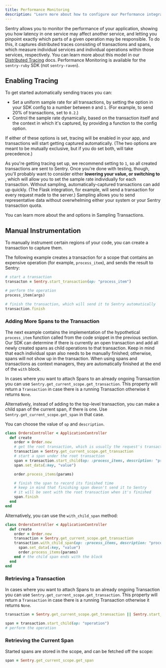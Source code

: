 ```yaml
---
title: Performance Monitoring
description: "Learn more about how to configure our Performance integrations to get the best experience out of it."
---
```


Sentry allows you to monitor the performance of your application, showing you how latency in one service may affect another service, and letting you pinpoint exactly which parts of a given operation may be responsible. To do this, it captures distributed traces consisting of transactions and spans, which measure individual services and individual operations within those services, respectively. You can learn more about this model in our [Distributed Tracing](/product/performance/distributed-tracing/) docs. Performance Monitoring is available for the `sentry-ruby` SDK (not `sentry-raven`).

## Enabling Tracing

To get started automatically sending traces you can:

- Set a uniform sample rate for all transactions, by setting the <PlatformIdentifier name="traces-sample-rate" /> option in your SDK config to a number between `0` and `1`. (For example, to send 20% of transactions, set <PlatformIdentifier name="traces-sample-rate" /> to `0.2`.)
- Control the sample rate dynamically, based on the transaction itself and the context in which it's captured, by providing a function to the <PlatformIdentifier name="traces-sampler" /> config option.

<PlatformContent includePath="performance/enable-tracing" />

If either of these options is set, tracing will be enabled in your app, and transactions will start getting captured automatically. (The two options are meant to be mutually exclusive, but if you do set both, <PlatformIdentifier name="traces-sampler" /> will take precedence.)

As you're getting tracing set up, we recommend setting <PlatformIdentifier name="traces-sample-rate" /> to `1`, so all created transactions are sent to Sentry. Once you're done with testing, though, you'll probably want to consider either **lowering your <PlatformIdentifier name="traces-sample-rate" /> value, or switching to <PlatformIdentifier name="traces-sampler" />**, which will allow you to set the sample rate individually for each transaction. Without sampling, automatically-captured transactions can add up quickly. (The Flask integration, for example, will send a transaction for every request made to the server.) Sampling allows you to send representative data without overwhelming either your system or your Sentry transaction quota.

You can learn more about the <PlatformIdentifier name="traces-sample-rate" /> and <PlatformIdentifier name="traces-sampler" /> options in <PlatformLink to="/performance/sampling/">Sampling Transactions</PlatformLink>.

## Manual Instrumentation

To manually instrument certain regions of your code, you can create a transaction to capture them.

The following example creates a transaction for a scope that contains an expensive operation (for example, `process_item`), and sends the result to Sentry:

```ruby
# start a transaction
transacton = Sentry.start_transaction(op: "process_item")

# perform the operation
process_item(args)

# finish the transaction, which will send it to Sentry automatically
transaction.finish
```

### Adding More Spans to the Transaction

The next example contains the implementation of the hypothetical `process_item` function called from the code snippet in the previous section. Our SDK can determine if there is currently an open transaction and add all newly created spans as child operations to that transaction. Keep in mind that each individual span also needs to be manually finished; otherwise, spans will not show up in the transaction. When using spans and transactions as context managers, they are automatically finished at the end of the `with` block.

In cases where you want to attach Spans to an already ongoing Transaction you can use `Sentry.get_current_scope.get_transaction`. This property will return a `Transaction` in case there is a running Transaction otherwise it returns `None`.

Alternatively, instead of adding to the top-level transaction, you can make a child span of the current span, if there is one. Use `Sentry.get_current_scope.get_span` in that case.

You can choose the value of `op` and `description`.

```ruby
class OrdersController < ApplicationController
  def create
    order = Order.new
    # get the root transaction, which is usually the request's transaction
    transaction = Sentry.get_current_scope.get_transaction
    # start a span under the root transaction
    span = transaction.start_child(op: :process_items, description: "process order's items")
    span.set_data(:key, "value")

    order.process_items(params)

    # finish the span to record its finished time
    # keep in mind that finishing span doesn't send it to Sentry
    # it will be sent with the root transaction when it's finished
    span.finish
  end
end
```

Alternatively, you can use the `with_child_span` method:

```ruby
class OrdersController < ApplicationController
  def create
    order = Order.new
    transaction = Sentry.get_current_scope.get_transaction
    transaction.with_child_span(op: :process_items, description: "process order's items") do |span|
      span.set_data(:key, "value")
      order.process_items(params)
    end # the child span ends with the block
  end
end
```

### Retrieving a Transaction

In cases where you want to attach Spans to an already ongoing Transaction you can use `Sentry.get_current_scope.get_transaction`. This property will return a `Transaction` in case there is a running Transaction otherwise it returns `None`.

```ruby
transaction = Sentry.get_current_scope.get_transaction || Sentry.start_transaction(name: "task")

span = transaction.start_child(op: "operation")
# perform the operation
```

### Retrieving the Current Span

Started spans are stored in the scope, and can be fetched off the scope:

```ruby
span = Sentry.get_current_scope.get_span
```
